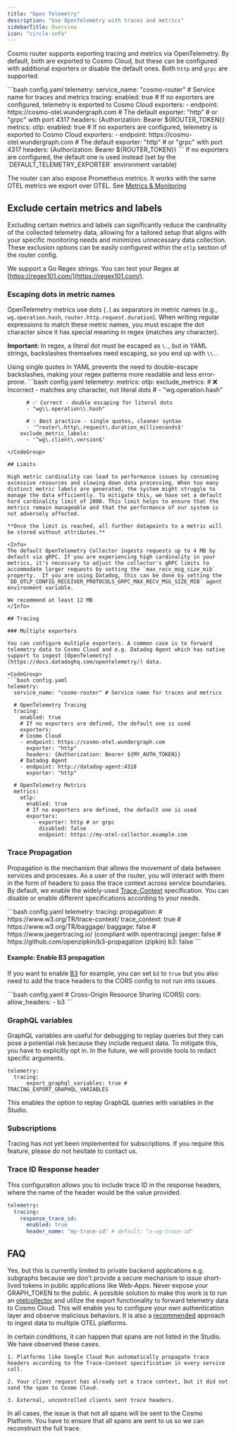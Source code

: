 ```yaml
---
title: "Open Telemetry"
description: "Use OpenTelemetry with traces and metrics"
sidebarTitle: Overview
icon: "circle-info"
---
```


Cosmo router supports exporting tracing and metrics via OpenTelemetry. By default, both are exported to Cosmo Cloud, but these can be configured with additional exporters or disable the default ones. Both `http` and `grpc` are supported.

<CodeGroup>
  ```bash config.yaml
  telemetry:
    service_name: "cosmo-router" # Service name for traces and metrics
    tracing:
      enabled: true
      # If no exporters are configured, telemetry is exported to Cosmo Cloud
      exporters:
      - endpoint: https://cosmo-otel.wundergraph.com # The default
        exporter: "http" # or "grpc" with port 4317
        headers: {Authorization: Bearer ${ROUTER_TOKEN}}
    metrics:
      otlp:
        enabled: true
        # If no exporters are configured, telemetry is exported to Cosmo Cloud
        exporters:
        - endpoint: https://cosmo-otel.wundergraph.com # The default
          exporter: "http" # or "grpc" with port 4317
          headers: {Authorization: Bearer ${ROUTER_TOKEN}}
  ```
</CodeGroup>

<Info>
  If no exporters are configured, the default one is used instead (set by the `DEFAULT_TELEMETRY_EXPORTER` environment variable)
</Info>

The router can also expose Prometheus metrics. It works with the same OTEL metrics we export over OTEL. See [Metrics & Monitoring](/router/metrics-and-monitoring)

## Exclude certain metrics and labels

Excluding certain metrics and labels can significantly reduce the cardinality of the collected telemetry data, allowing for a tailored setup that aligns with your specific monitoring needs and minimizes unnecessary data collection. These exclusion options can be easily configured within the `otlp` section of the router config.

We support a Go Regex strings. You can test your Regex at [https://regex101.com/](https://regex101.com/).

### Escaping dots in metric names

OpenTelemetry metrics use dots (`.`) as separators in metric names (e.g., `wg.operation.hash`, `router.http.request.duration`). When writing regular expressions to match these metric names, you must escape the dot character since it has special meaning in regex (matches any character).

**Important:** In regex, a literal dot must be escaped as `\.`, but in YAML strings, backslashes themselves need escaping, so you end up with `\\.`.

<Tip>
Using single quotes in YAML prevents the need to double-escape backslashes, making your regex patterns more readable and less error-prone.
</Tip>

<CodeGroup>
  ```bash config.yaml
  telemetry:
    metrics:
      otlp:
        exclude_metrics:
          # ❌ Incorrect - matches any character, not literal dots
          # - "wg.operation.hash"
          
          # ✅ Correct - double escaping for literal dots
          - "wg\\.operation\\.hash"
          
          # 💡 Best practice - single quotes, cleaner syntax
          - '^router\.http\.request\.duration_milliseconds$'
        exclude_metric_labels:
          - '^wg\.client\.version$'
  ```
</CodeGroup>

## Limits

High metric cardinality can lead to performance issues by consuming excessive resources and slowing down data processing. When too many distinct metric labels are generated, the system might struggle to manage the data efficiently. To mitigate this, we have set a default hard cardinality limit of 2000. This limit helps to ensure that the metrics remain manageable and that the performance of our system is not adversely affected.

**Once the limit is reached, all further datapoints to a metric will be stored without attributes.**

<Info>
  The default OpenTelemetry Collector ingests requests up to 4 MB by default via gRPC. If you are experiencing high cardinality in your metrics, it's necessary to adjust the collector's gRPC limits to accommodate larger requests by setting the `max_recv_msg_size_mib` property.  If you are using Datadog, this can be done by setting the `DD_OTLP_CONFIG_RECEIVER_PROTOCOLS_GRPC_MAX_RECV_MSG_SIZE_MIB` agent environment variable.

  We recommend at least 12 MB
</Info>

## Tracing

### Multiple exporters

You can configure multiple exporters. A common case is to forward telemetry data to Cosmo Cloud and e.g. Datadog Agent which has native support to ingest [OpenTelemetry](https://docs.datadoghq.com/opentelemetry/) data.

<CodeGroup>
  ```bash config.yaml
  telemetry:
    service_name: "cosmo-router" # Service name for traces and metrics

    # OpenTelemetry Tracing
    tracing:
      enabled: true
      # If no exporters are defined, the default one is used
      exporters:
      # Cosmo Cloud
      - endpoint: https://cosmo-otel.wundergraph.com
        exporter: "http"
        headers: {Authorization: Bearer ${MY_AUTH_TOKEN}}
      # Datadog Agent
      - endpoint: http://datadog-agent:4318
        exporter: "http"

    # OpenTelemetry Metrics
    metrics:
      otlp:
        enabled: true
        # If no exporters are defined, the default one is used
        exporters:
          - exporter: http # or grpc
            disabled: false
            endpoint: https://my-otel-collector.example.com
  ```
</CodeGroup>

### Trace Propagation

Propagation is the mechanism that allows the movement of data between services and processes. As a user of the router, you will interact with them in the form of headers to pass the trace context across service boundaries. By default, we enable the widely-used [Trace-Context](https://www.w3.org/TR/trace-context/) specification. You can disable or enable different specifications according to your needs.

<CodeGroup>
  ```bash config.yaml
  telemetry:
    tracing:
      propagation:
        # https://www.w3.org/TR/trace-context/
        trace_context: true
        # https://www.w3.org/TR/baggage/
        baggage: false
        # https://www.jaegertracing.io/ (compliant with opentracing)
        jaeger: false
        # https://github.com/openzipkin/b3-propagation (zipkin)
        b3: false
  ```
</CodeGroup>

#### Example: Enable B3 propagation

If you want to enable [B3](https://github.com/openzipkin/b3-propagation) for example, you can set `b3` to `true` but you also need to add the trace headers to the CORS config to not run into issues.

<CodeGroup>
  ```bash config.yaml
  # Cross-Origin Resource Sharing (CORS)
  cors:
    allow_headers:
      - b3
  ```
</CodeGroup>

### GraphQL variables

GraphQL variables are useful for debugging to replay queries but they can pose a potential risk because they include request data. To mitigate this, you have to explicitly opt in. In the future, we will provide tools to redact specific arguments.

```
telemetry:
  tracing:
      export_graphql_variables: true # TRACING_EXPORT_GRAPHQL_VARIABLES
```

This enables the option to replay GraphQL queries with variables in the Studio.

### Subscriptions

Tracing has not yet been implemented for subscriptions. If you require this feature, please do not hesitate to contact us.

### Trace ID Response header

This configuration allows you to include trace ID in the response headers, where the name of the header would be the value provided.

```yaml
telemetry:
  tracing:
    response_trace_id:
      enabled: true
      header_name: "my-trace-id" # default: "x-wg-trace-id"
```

## FAQ

<AccordionGroup>
  <Accordion title="Can I export OTEL data from my application?" >

Yes, but this is currently limited to private backend applications e.g. subgraphs because we don't provide a secure mechanism to issue short-lived tokens in public applications like Web-Apps. Never expose your GRAPH\_TOKEN to the public. A possible solution to make this work is to run an [otelcollector](https://docs.newrelic.com/docs/more-integrations/open-source-telemetry-integrations/opentelemetry/collector/opentelemetry-collector-intro/) and utilize the export functionality to forward telemetry data to Cosmo Cloud. This will enable you to configure your own authentication layer and observe malicious behaviors. It is also a [recommended](https://docs.newrelic.com/docs/more-integrations/open-source-telemetry-integrations/opentelemetry/best-practices/opentelemetry-best-practices-browser/) approach to ingest data to multiple OTEL platforms.
</Accordion>

<Accordion title="Why is my trace incomplete?">

In certain conditions, it can happen that spans are not listed in the Studio. We have observed these cases.

    1. Platforms like Google Cloud Run automatically propagate trace headers according to the Trace-Context specification in every service call.

    2. Your client request has already set a trace context, but it did not send the span to Cosmo Cloud.

    3. External, uncontrolled clients sent trace headers.

In all cases, the issue is that not all spans will be sent to the Cosmo Platform. You have to ensure that all spans are sent to us so we can reconstruct the full trace.
  </Accordion>
</AccordionGroup>
